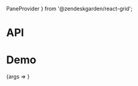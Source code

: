   PaneProvider
} from '@zendeskgarden/react-grid';

<Meta title="Packages/Grid/Splitter" component={PaneProvider} />

# API

<ArgsTable />

# Demo

<Canvas>
  <Story
    name="Splitter"
    parameters={{
      design: {
        allowFullscreen: true,
        type: 'figma',
        url: ''
      }
    }}
  >
    {args => <SplitterStory {...args} />}
  </Story>
</Canvas>
